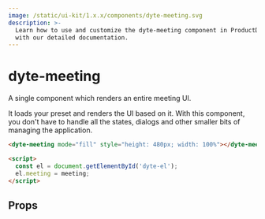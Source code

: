 ```yaml
---
image: /static/ui-kit/1.x.x/components/dyte-meeting.svg
description: >-
  Learn how to use and customize the dyte-meeting component in ProductDB's UI Kit
  with our detailed documentation.
---
```


# dyte-meeting

A single component which renders an entire meeting UI.

It loads your preset and renders the UI based on it.
With this component, you don't have to handle all the states,
dialogs and other smaller bits of managing the application.

```html
<dyte-meeting mode="fill" style="height: 480px; width: 100%"></dyte-meeting>

<script>
  const el = document.getElementById('dyte-el');
  el.meeting = meeting;
</script>
```

## Props

<PropsTable of="dyte-meeting" />

<head>
  <title>UI Kit dyte-meeting</title>
</head>
